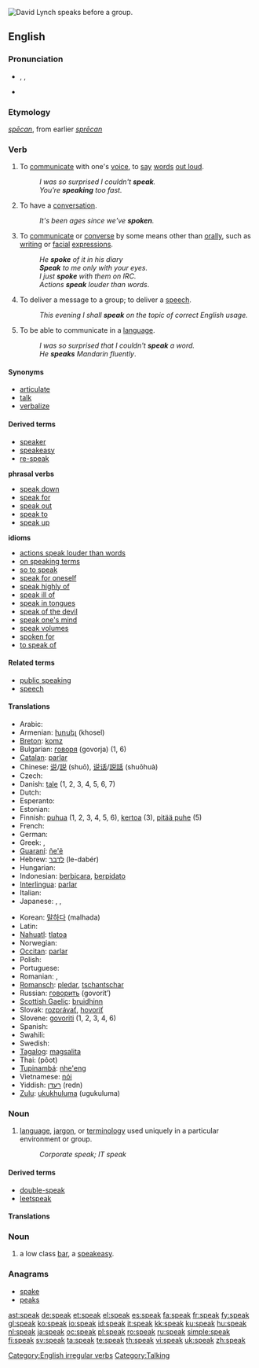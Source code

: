 [[File:David Lynch -microphone -10Aug2007-2p.jpg|thumb|right|[[w:David Lynch|David Lynch]] speaks before a group.]]
{{wikipedia}}
{{also|-speak}}
==English==

{{rank|free|return|call|354|speak|land|why|women}}

===Pronunciation===
* {{enPR|spēk}}, {{IPA|/spiːk/}}, {{SAMPA|/spi:k/}}
* {{audio|en-us-speak.ogg|Audio (US)}}
*: {{rhymes|iːk}}

===Etymology===
{{etyl|ang}} ''[[specan|spēcan]]'', from earlier ''[[sprecan|sprēcan]]''

===Verb===
{{en-verb|'''[[speaks]]''' ''or archaic'', '''[[speaketh]]'''|speaking|'''[[spoke]]''' ''or archaic'', '''[[spake]]'''|spoken}}

# {{intransitive}} To [[communicate]] with one's [[voice]], to [[say]] [[word]]s [[out loud]].
#: ''I was so surprised I couldn't '''speak'''.''
#: ''You're '''speaking''' too fast.''
# {{intransitive}} To have a [[conversation]].
#: ''It's been ages since we've '''spoken'''.''
# {{context|by extension}} To [[communicate]] or [[converse]] by some means other than [[orally]], such as [[writing]] or [[facial]] [[expressions]].
#: ''He '''spoke''' of it in his diary''
#: '' '''Speak''' to me only with your eyes.''
#: ''I just '''spoke''' with them on IRC.''
#: ''Actions '''speak''' louder than words''.
# {{intransitive}} To deliver a message to a group; to deliver a [[speech]].
#: ''This evening I shall '''speak''' on the topic of correct English usage.''
# {{transitive}} To be able to communicate in a [[language]].
#: ''I was so surprised that I couldn't '''speak''' a word.''
#: ''He '''speaks''' Mandarin fluently''.

====Synonyms====
* [[articulate]]
* [[talk]]
* [[verbalize]]

====Derived terms====
* [[speaker]]
* [[speakeasy]]
* [[re-speak]]

'''phrasal verbs'''
* [[speak down]]
* [[speak for]]
* [[speak out]]
* [[speak to]]
* [[speak up]]
'''idioms'''
* [[actions speak louder than words]]
* [[on speaking terms]]
* [[so to speak]]
* [[speak for oneself]]
* [[speak highly of]]
* [[speak ill of]]
* [[speak in tongues]]
* [[speak of the devil]]
* [[speak one's mind]]
* [[speak volumes]]
* [[spoken for]]
* [[to speak of]]

====Related terms====
* [[public speaking]]
* [[speech]]

====Translations====
{{trans-top}}
* Arabic: {{Arab|[[تحدث]]}} {{unicode|(taħáddaθa)}}
* Armenian: [[խոսել]] (khosel)
* [[Breton]]: [[komz]]
* Bulgarian: [[говоря]] (govorja) (1, 6)
* [[Catalan]]: [[parlar]]
* Chinese: [[说]]/[[説]] (shuō), [[说话]]/[[説話]] (shuōhuà)
* Czech: {{t+|cs|mluvit}}
* Danish: [[tale#Danish|tale]] (1, 2, 3, 4, 5, 6, 7)
* Dutch: {{t+|nl|spreken}}
* Esperanto: {{t-|eo|paroli|xs=Esperanto}}
* Estonian: {{t-|et|rääkima}}
* Finnish: [[puhua]] (1, 2, 3, 4, 5, 6), [[kertoa]] (3), [[pitää puhe]] (5)
* French: {{t+|fr|parler}}
* German: {{t+|de|sprechen}}
* Greek: {{t+|el|μιλώ|tr=miló|sc=Grek}}, {{t+|el|λέω|tr=léo|sc=Grek}}
* [[Guaraní]]: [[ñe'ẽ]]
* Hebrew: [[לדבר]] (le-dabér)
* Hungarian: {{t-|hu|beszélni}}
* Indonesian: [[bicara|berbicara]], [[pidato|berpidato]]
* [[Interlingua]]: [[parlar]]
* Italian: {{t+|it|parlare}}
* Japanese: {{t+|ja|話す|tr=hanasu|sc=Jpan}}, {{t-|ja|語る|tr=kataru|sc=Jpan}}, {{t+|ja|言う|tr=iu|sc=Jpan}}
{{trans-mid}}
* Korean: [[말하다]] (malhada)
* Latin: {{t-|la|dicere}}
* [[Nahuatl]]: [[tlatoa]]
* Norwegian: {{t+|no|snakke}}
* [[Occitan]]: [[parlar]]
* Polish: {{t+|pl|mówić}}
* Portuguese: {{t+|pt|falar}}
* Romanian: {{t+|ro|vorbi}}, {{t+|ro|discuta}}
* [[Romansch]]: [[pledar]],  [[tschantschar]]
* Russian: [[говорить]] (govorít’)
* [[Scottish Gaelic]]: [[bruidhinn]]
* Slovak: [[rozprávať]], [[hovoriť]]
* Slovene: [[govoriti]] (1, 2, 3, 4, 6)
* Spanish: {{t+|es|hablar}}
* Swahili: {{t-|sw|ongea|xs=Swahili}}
* Swedish: {{t+|sv|tala}}
* [[Tagalog]]: [[magsalita]]
* Thai: {{Thai|[[พูด]]}} (pôot)
* [[Tupinambá]]: [[nhe'eng]]
* Vietnamese: [[nói]]
* Yiddish: [[רעדן]] (redn)
* [[Zulu]]: [[ukukhuluma]] (ugukuluma)
{{trans-bottom}}

===Noun===
{{en-noun|-}}

# [[language]], [[jargon]], or [[terminology]] used uniquely in a particular environment or group.
#: ''Corporate speak; IT speak''

====Derived terms====
* [[double-speak]]
* [[leetspeak]]

====Translations====
{{trans-top|jargon/terminology}}
{{trans-mid}}
{{trans-bottom}}

===Noun===
{{en-noun}}

# {{dated}} a low class [[bar]], a [[speakeasy]].

===Anagrams===
* [[spake]]
* [[peaks]]

[[Category:English irregular verbs]]
[[Category:Talking]]

[[ast:speak]]
[[de:speak]]
[[et:speak]]
[[el:speak]]
[[es:speak]]
[[fa:speak]]
[[fr:speak]]
[[fy:speak]]
[[gl:speak]]
[[ko:speak]]
[[io:speak]]
[[id:speak]]
[[it:speak]]
[[kk:speak]]
[[ku:speak]]
[[hu:speak]]
[[nl:speak]]
[[ja:speak]]
[[oc:speak]]
[[pl:speak]]
[[ro:speak]]
[[ru:speak]]
[[simple:speak]]
[[fi:speak]]
[[sv:speak]]
[[ta:speak]]
[[te:speak]]
[[th:speak]]
[[vi:speak]]
[[uk:speak]]
[[zh:speak]]